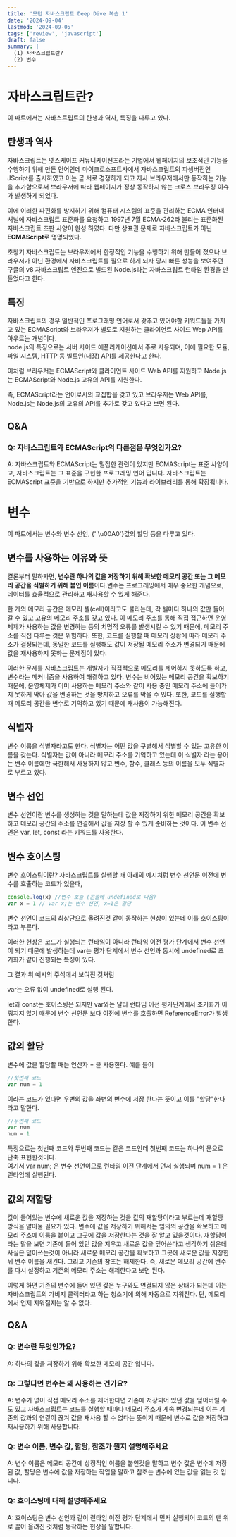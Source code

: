 ```yaml
---
title: '모던 자바스크립트 Deep Dive 복습 1'
date: '2024-09-04'
lastmod: '2024-09-05'
tags: ['review', 'javascript']
draft: false
summary: |
  (1) 자바스크립트란?     
  (2) 변수
---
```


# <span className="text-h1">자바스크립트란?</span>

이 파트에서는 자바스트립트의 탄생과 역사, 특징을 다루고 있다.

## <span className="text-h2"> 탄생과 역사 </span>

자바스크립트는 넷스케이프 커뮤니케이션즈라는 기업에서 웹페이지의 보조적인 기능을 수행하기 위해 만든 언어인데
마이크로소프트사에서 자바스크립트의 파생버전인 JScript를 출시하였고 이는 곧 서로 경쟁하게 되고 자사 브라우저에서만 동작하는 기능을 추가함으로써 브라우저에 따라 웹페이지가 정상 동작하지 않는 크로스 브라우징 이슈가 발생하게 되었다.

이에 이러한 파편화를 방지하기 위해 컴퓨터 시스템의 표준을 관리하는 ECMA 인터내셔널에 자바스크립트 표준화를 요청하고 1997년 7월 ECMA-262라 불리는 표준화된 자바스크립트 초판 사양이 완성 하였다. 다만 상표권 문제로 자바스크립트가 아닌 **ECMAScript**로 명명되었다.

초창기 자바스크립트는 브라우저에서 한정적인 기능을 수행하기 위해 만들어 졌으나 브라우저가 아닌 환경에서 자바스크립트를 필요로 하게 되자 당시 빠른 성능을 보여주던 구글의 v8 자바스크립트 엔진으로 빌드된 Node.js라는 자바스크립트 런타임 환경을 만들었다고 한다.

## <span className="text-h2"> 특징 </span>

자바스크립트의 경우 일반적인 프로그래밍 언어로서 갖추고 있어야할 키워드들을 가지고 있는 ECMAScript와 브라우저가 별도로 지원하는 클라이언트 사이드 Wep API를 아우르는 개념이다.  
node.js의 특징으로는 서버 사이드 애플리케이션에서 주로 사용되며, 이에 필요한 모듈, 파일 시스템, HTTP 등 빌트인(내장) API를 제공한다고 한다.

이처럼 브라우저는 ECMAScript와 클라이언트 사이드 Web API를 지원하고 Node.js는 ECMAScript와 Node.js 고유의 API를 지원한다.

즉, ECMAScript라는 언어로서의 교집합을 갖고 있고 브라우저는 Web API를, Node.js는 Node.js의 고유의 API를 추가로 갖고 있다고 보면 된다.

## <span className="text-qa"> Q&A </span>

### Q: 자바스크립트와 ECMAScript의 다른점은 무엇인가요?

A: 자바스크립트와 ECMAScript는 밀접한 관련이 있지만 ECMAScript는 표준 사양이고, 자바스크립트는 그 표준을 구현한 프로그래밍 언어 입니다. 자바스크립트는 ECMAScript 표준을 기반으로 하지만 추가적인 기능과 라이브러리를 통해 확장됩니다.

# <span className="text-h1"> 변수 </span>

이 파트에서는 변수와 변수 선언, {' \u00A0'}값의 할당 등을 다루고 있다.

## <span className="text-h2"> 변수를 사용하는 이유와 뜻 </span>

결론부터 말하자면, **변수란 하나의 값을 저장하기 위해 확보한 메모리 공간 또는 그 메모리 공간을 식별하기 위해 붙인 이름**이다.변수는 프로그래밍에서 매우 중요한 개념으로, 데이터를 효율적으로 관리하고 재사용할 수 있게 해준다.

한 개의 메모리 공간은 메모리 셀(cell)이라고도 불리는데, 각 셀마다 하나의 값만 들어갈 수 있고 고유의 메모리 주소를 갖고 있다. 이 메모리 주소를 통해 직접 접근하면 운영체제가 사용하는 값을 변경하는 등의 치명적 오류를 발생시킬 수 있기 때문에, 메모리 주소를 직접 다루는 것은 위험하다. 또한, 코드를 실행할 때 메모리 상황에 따라 메모리 주소가 결정되는데, 동일한 코드를 실행해도 값이 저장될 메모리 주소가 변경되기 때문에 값을 재사용하지 못하는 문제점이 있다.

이러한 문제를 자바스크립트는 개발자가 직접적으로 메모리를 제어하지 못하도록 하고, 변수라는 메커니즘을 사용하여 해결하고 있다. 변수는 비어있는 메모리 공간을 확보하기 때문에, 운영체제가 이미 사용하는 메모리 주소와 같이 사용 중인 메모리 주소에 들어가지 못하게 막아 값을 변경하는 것을 방지하고 오류를 막을 수 있다. 또한, 코드를 실행할 때 메모리 공간을 변수로 기억하고 있기 때문에 재사용이 가능해진다.

## <span className="text-h2"> 식별자 </span>

변수 이름을 식별자라고도 한다. 식별자는 어떤 값을 구별해서 식별할 수 있는 고유한 이름을 갖는다.
식별자는 값이 아니라 메모리 주소를 기억하고 있는데 이 식별자 라는 용어는 변수 이름에만 국한해서 사용하지 않고 변수, 함수, 클래스 등의 이름을 모두 식별자로 부르고 있다.

## <span className="text-h2"> 변수 선언 </span>

변수 선언이란 변수를 생성하는 것을 말하는데 값을 저장하기 위한 메모리 공간을 확보하고 메모리 공간의 주소를 연결해서 값을 저장 할 수 있게 준비하는 것이다.
이 변수 선언은 var, let, const 라는 키워드를 사용한다.

## <span className="text-h2"> 변수 호이스팅 </span>

변수 호이스팅이란? 자바스크립트를 실행할 때 아래의 예시처럼 변수 선언문 이전에 변수를 호출하는 코드가 있을때,

```javascript
console.log(x) //변수 호출 (콘솔에 undefined로 나옴)
var x = 1 // var x;는 변수 선언, x=1은 할당
```

변수 선언이 코드의 최상단으로 올려진것 같이 동작하는 현상이 있는데 이를 호이스팅이라고 부른다.

이러한 현상은 코드가 실행되는 런타임이 아니라 런타임 이전 평가 단계에서 변수 선언이 되기 때문에 발생하는데 var는 평가 단계에서 변수 선언과 동시에 undefined로 초기화가 같이 진행되는 특징이 있다.

그 결과 위 예시의 주석에서 보여진 것처럼

var는 오류 없이 undefined로 실행 된다.

let과 const는 호이스팅은 되지만 var와는 달리 런타임 이전 평가단계에서 초기화가 이뤄지지 않기 때문에 변수 선언문 보다 이전에 변수를 호출하면 ReferenceError가 발생한다.

## <span className="text-h2"> 값의 할당 </span>

변수에 값을 할당할 때는 연산자 = 을 사용한다.
예를 들어

```javascript
//첫번째 코드
var num = 1
```

이라는 코드가 있다면
우변의 값을 좌변의 변수에 저장 한다는 뜻이고 이를 "할당"한다라고 말한다.

```javascript
//두번째 코드
var num
num = 1
```

특징으로는 첫번째 코드와 두번째 코드는 같은 코드인데 첫번째 코드는 하나의 문으로 단축 표현한것이다.  
여기서 var num; 은 변수 선언이므로 런타임 이전 단계에서 먼저 실행되며 num = 1 은 런타임에 실행된다.

## <span className="text-h2"> 값의 재할당 </span>

값이 들어있는 변수에 새로운 값을 저장하는 것을 값의 재할당이라고 부르는데 재할당 방식을 알아둘 필요가 있다.
변수에 값을 저장하기 위해서는 임의의 공간을 확보하고 메모리 주소에 이름을 붙이고 그곳에 값을 저장한다는 것을 잘 알고 있을것이다.
재할당이라는 말을 보면 기존에 들어 있던 값을 지우고 새로운 값을 덮어쓴다고 생각하기 쉬운데
사실은 덮어쓰는것이 아니라 새로운 메모리 공간을 확보하고 그곳에 새로운 값을 저장한 뒤 변수 이름을 새긴다. 그리고 기존의 참조는 해제한다.
즉, 새로운 메모리 공간에 변수를 다시 설정하고 기존의 메모리 주소는 해제한다고 보면 된다.

이렇게 하면 기존의 변수에 들어 있던 값은 누구와도 연결되지 않은 상태가 되는데 이는 자바스크립트의 가비지 콜렉터라고 하는 청소기에 의해 자동으로 지워진다. 단, 메모리에서 언제 지워질지는 알 수 없다.

## <span className="text-qa"> Q&A </span>

### Q: 변수란 무엇인가요?

A: 하나의 값을 저장하기 위해 확보한 메모리 공간 입니다.

### Q: 그렇다면 변수는 왜 사용하는 건가요?

A: 변수가 없이 직접 메모리 주소를 제어한다면 기존에 저장되어 있던 값을 덮어버릴 수도 있고 자바스크립트는 코드를 실행할 때마다 메모리 주소가 계속 변경되는데 이는 기존의 값과의 연결이 끊겨 값을 재사용 할 수 없다는 뜻이기 때문에 변수로 값을 저장하고 재사용하기 위해 사용합니다.

### Q: 변수 이름, 변수 값, 할당, 참조가 뭔지 설명해주세요

A: 변수 이름은 메모리 공간에 상징적인 이름을 붙인것을 말하고 변수 값은 변수에 저장 된 값, 할당은 변수에 값을 저장하는 작업을 말하고 참조는 변수에 있는 값을 읽는 것 입니다.

### Q: 호이스팅에 대해 설명해주세요

A: 호이스팅은 변수 선언과 같이 런타임 이전 평가 단계에서 먼저 실행되어 코드의 맨 위로 끌어 올려진 것처럼 동작하는 현상을 말합니다.
